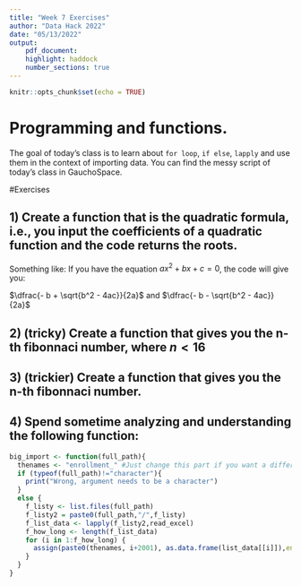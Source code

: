 ```yaml
---
title: "Week 7 Exercises"
author: "Data Hack 2022"
date: "05/13/2022"
output:
    pdf_document:
    highlight: haddock
    number_sections: true
---
```


```r
knitr::opts_chunk$set(echo = TRUE)
```

# Programming and functions.

The goal of today's class is to learn about `for loop`, `if else`, `lapply` and use them in the context of importing data.
You can find the messy script of today's class in GauchoSpace.

#Exercises

## 1) Create a function that is the quadratic formula, i.e., you input the coefficients of a quadratic function and the code returns the roots.

Something like: If you have the equation $ax^2 + bx + c = 0$, the code will give you:

$\dfrac{- b + \sqrt{b^2 - 4ac}}{2a}$ and  $\dfrac{- b - \sqrt{b^2 - 4ac}}{2a}$

## 2) (tricky) Create a function that gives you the n-th fibonnaci number, where $n < 16$

## 3) (trickier) Create a function that gives you the n-th fibonnaci number.

## 4) Spend sometime analyzing and understanding the following function:

```r
big_import <- function(full_path){
  thenames <- "enrollment_" #Just change this part if you want a different name
  if (typeof(full_path)!="character"){
    print("Wrong, argument needs to be a character")
  }
  else {
    f_listy <- list.files(full_path)
    f_listy2 = paste0(full_path,"/",f_listy)
    f_list_data <- lapply(f_listy2,read_excel)
    f_how_long <- length(f_list_data)
    for (i in 1:f_how_long) {
      assign(paste0(thenames, i+2001), as.data.frame(list_data[[i]]),envir = .GlobalEnv)
    }
  }
}
```





